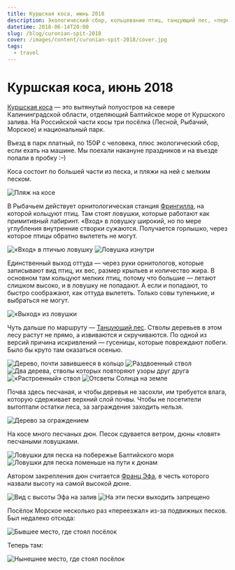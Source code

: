 ```yaml
---
title: Куршская коса, июнь 2018
description: Экологический сбор, кольцевание птиц, танцующий лес, «переехавший» посёлок, дюны и ловушки для них.
datetime: 2018-06-14T20:00
slug: /blog/curonian-spit-2018
cover: /images/content/curonian-spit-2018/cover.jpg
tags:
  - travel
---
```


# Куршская коса, июнь 2018

[Куршская коса](https://ru.wikipedia.org/wiki/Куршская_коса) — это вытянутый полуостров на севере Калининградской области, отделяющий Балтийское море от Куршского залива. На Российской части косы три посёлка (Лесной, Рыбачий, Морское) и национальный парк.

Въезд в парк платный, по 150₽ с человека, плюс экологический сбор, если ехать на машине. Мы поехали накануне праздников и на въезде попали <nobr>в пробку<span> </span>:–)</nobr>

Коса состоит по большей части из песка, и пляжи на ней с мелким песком.

![Пляж на косе](/images/content/curonian-spit-2018/1.jpg)

В Рыбачьем действует орнитологическая станция [Фрингилла](http://park-kosa.ru/cn_posetitelyam/dostoprimechatelnosti/?ELEMENT_ID=199), на которой кольцуют птиц. Там стоят ловушки, которые работают как примитивный лабиринт. «Вход» в ловушку широкий, но по мере углубления внутренние створки сужаются. Получается горлышко, через которое птицы обратно вылететь не могут.

![«Вход» в птичью ловушку](/images/content/curonian-spit-2018/2.jpg)
![Ловушка изнутри](/images/content/curonian-spit-2018/3.jpg)

Единственный выход оттуда — через руки орнитологов, которые записывают вид птиц, их вес, размер крыльев и количество жира. В основном там кольцуют мелких птиц, потому что большие — летают слишком высоко, и в ловушку не попадают. А если и попадают, то быстро соображают, как оттуда вылететь. Только совы тупенькие, и выбраться не могут.

![«Выход» из ловушки](/images/content/curonian-spit-2018/4.jpg)

Чуть дальше по маршруту — [Танцующий лес](https://ru.wikipedia.org/wiki/Танцующий_лес). Стволы деревьев в этом лесу растут не прямо, а извиваются и скручиваются. По одной из версий причина искривлений — гусеницы, которые повреждают побеги. Было бы круто там оказаться осенью.

![Дерево, почти завившееся в кольцо](/images/content/curonian-spit-2018/cover.jpg)
![Раздвоенный ствол](/images/content/curonian-spit-2018/6.jpg)
![Два дерева, стволы которых повторяют узоры друг друга](/images/content/curonian-spit-2018/7.jpg)
![«Растроенный» ствол](/images/content/curonian-spit-2018/8.jpg)
![Отсветы Солнца на земле](/images/content/curonian-spit-2018/9.jpg)

Почва здесь песчаная, и чтобы деревья не засохли, им требуется влага, которую сдерживает верхний слой почвы. Чтобы не посетители вытоптали остатки леса, за заграждения заходить нельзя.

![Дерево за ограждением](/images/content/curonian-spit-2018/10.jpg)

На косе много песчаных дюн. Песок сдувается ветром, дюны «ловят» песчаными ловушками.

![Ловушки для песка на побережье Балтийского моря](/images/content/curonian-spit-2018/11.jpg)
![Ловушки для песка поменьше на пути к дюнам](/images/content/curonian-spit-2018/12.jpg)

Автором закрепления дюн считается [Франц Эфа](https://ru.wikipedia.org/wiki/Эфа,_Вильгельм_Франц), в честь которого назвали высоту на самой высокой дюне.

![Вид с высоты Эфа на залив](/images/content/curonian-spit-2018/13.jpg)
![На эти пески выходить запрещено](/images/content/curonian-spit-2018/14.jpg)

Посёлок Морское несколько раз «переезжал» из-за подвижных песков. Был недалеко отсюда:

![Бывшее место, где стоял посёлок](/images/content/curonian-spit-2018/15.jpg)

Теперь там:

![Нынешнее место, где стоял посёлок](/images/content/curonian-spit-2018/16.jpg)
